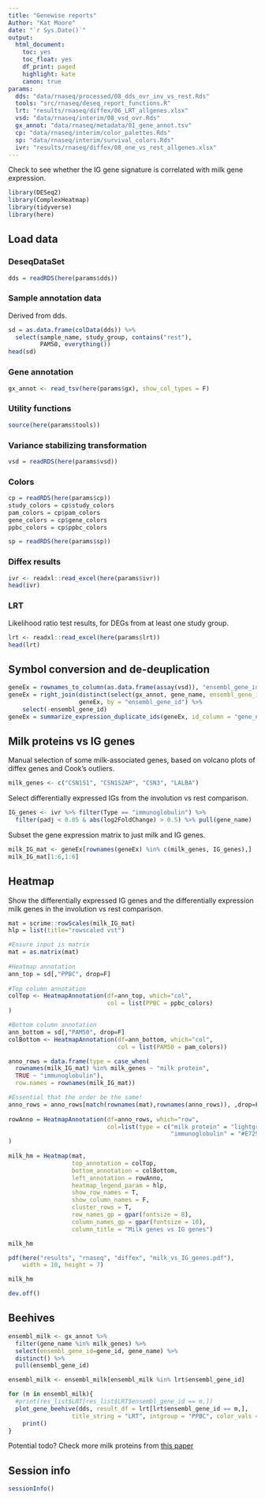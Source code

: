 ```yaml
---
title: "Genewise reports"
Author: "Kat Moore"
date: "`r Sys.Date()`"
output: 
  html_document:
    toc: yes
    toc_float: yes
    df_print: paged
    highlight: kate
    canon: true
params:
  dds: "data/rnaseq/processed/08_dds_ovr_inv_vs_rest.Rds"
  tools: "src/rnaseq/deseq_report_functions.R"
  lrt: "results/rnaseq/diffex/06_LRT_allgenes.xlsx"
  vsd: "data/rnaseq/interim/08_vsd_ovr.Rds"
  gx_annot: "data/rnaseq/metadata/01_gene_annot.tsv"
  cp: "data/rnaseq/interim/color_palettes.Rds"
  sp: "data/rnaseq/interim/survival_colors.Rds"
  ivr: "results/rnaseq/diffex/08_one_vs_rest_allgenes.xlsx"
---
```


Check to see whether the IG gene signature is correlated with milk gene expression.

```r
library(DESeq2)
library(ComplexHeatmap)
library(tidyverse)
library(here)
```

## Load data {.tabset}

### DeseqDataSet

```r
dds = readRDS(here(params$dds))
```

### Sample annotation data

Derived from dds.

```r
sd = as.data.frame(colData(dds)) %>%
  select(sample_name, study_group, contains("rest"),
         PAM50, everything())
head(sd)
```

### Gene annotation

```r
gx_annot <- read_tsv(here(params$gx), show_col_types = F)
```

### Utility functions

```r
source(here(params$tools))
```

### Variance stabilizing transformation

```r
vsd = readRDS(here(params$vsd))
```

### Colors

```r
cp = readRDS(here(params$cp))
study_colors = cp$study_colors
pam_colors = cp$pam_colors
gene_colors = cp$gene_colors
ppbc_colors = cp$ppbc_colors

sp = readRDS(here(params$sp))
```

### Diffex results

```r
ivr <- readxl::read_excel(here(params$ivr))
head(ivr)
```

### LRT

Likelihood ratio test results, for DEGs from at least one study group.

```r
lrt <- readxl::read_excel(here(params$lrt))
head(lrt)
```

## Symbol conversion and de-deuplication

```r
geneEx = rownames_to_column(as.data.frame(assay(vsd)), "ensembl_gene_id")
geneEx = right_join(distinct(select(gx_annot, gene_name, ensembl_gene_id=gene_id)),
                    geneEx, by = "ensembl_gene_id") %>%
    select(-ensembl_gene_id)
geneEx = summarize_expression_duplicate_ids(geneEx, id_column = "gene_name", verbose = T)

```

## Milk proteins vs IG genes

Manual selection of some milk-associated genes, based on volcano plots of diffex genes and Cook's outliers.

```r
milk_genes <- c("CSN1S1", "CSN1S2AP", "CSN3", "LALBA")
```

Select differentially expressed IGs from the involution vs rest comparison.

```r
IG_genes <- ivr %>% filter(Type == "immunoglobulin") %>%
  filter(padj < 0.05 & abs(log2FoldChange) > 0.5) %>% pull(gene_name)
```

Subset the gene expression matrix to just milk and IG genes.

```r
milk_IG_mat <- geneEx[rownames(geneEx) %in% c(milk_genes, IG_genes),]
milk_IG_mat[1:6,1:6]
```

## Heatmap

Show the differentially expressed IG genes and the differentially expression milk genes in the involution vs rest comparison.

```r
mat = scrime::rowScales(milk_IG_mat)
hlp = list(title="rowscaled vst")

#Ensure input is matrix
mat = as.matrix(mat)
  
#Heatmap annotation
ann_top = sd[,"PPBC", drop=F]
  
#Top column annotation
colTop <- HeatmapAnnotation(df=ann_top, which="col",
                            col = list(PPBC = ppbc_colors)
)

#Bottom column annotation
ann_bottom = sd[,"PAM50", drop=F]
colBottom <- HeatmapAnnotation(df=ann_bottom, which="col",
                               col = list(PAM50 = pam_colors))

anno_rows = data.frame(type = case_when(
  rownames(milk_IG_mat) %in% milk_genes ~ "milk protein",
  TRUE ~ "immunoglobulin"),
  row.names = rownames(milk_IG_mat))

#Essential that the order be the same!
anno_rows = anno_rows[match(rownames(mat),rownames(anno_rows)), ,drop=F]
  
rowAnno = HeatmapAnnotation(df=anno_rows, which="row",
                            col=list(type = c("milk protein" = "lightgray",
                                              "immunoglobulin" = "#E7298A"))
)
  
milk_hm = Heatmap(mat,
                  top_annotation = colTop,
                  bottom_annotation = colBottom,
                  left_annotation = rowAnno,
                  heatmap_legend_param = hlp,
                  show_row_names = T,
                  show_column_names = F,
                  cluster_rows = T,
                  row_names_gp = gpar(fontsize = 8),
                  column_names_gp = gpar(fontsize = 10),
                  column_title = "Milk genes vs IG genes")

milk_hm
```

```r
pdf(here("results", "rnaseq", "diffex", "milk_vs_IG_genes.pdf"),
    width = 10, height = 7)

milk_hm

dev.off()
```

## Beehives

```r
ensembl_milk <- gx_annot %>%
  filter(gene_name %in% milk_genes) %>%
  select(ensembl_gene_id=gene_id, gene_name) %>%
  distinct() %>%
  pull(ensembl_gene_id)

ensembl_milk <- ensembl_milk[ensembl_milk %in% lrt$ensembl_gene_id]

for (m in ensembl_milk){
  #print(res_list$LRT[res_list$LRT$ensembl_gene_id == m,])
  plot_gene_beehive(dds, result_df = lrt[lrt$ensembl_gene_id == m,],
                  title_string = "LRT", intgroup = "PPBC", color_vals = pam_colors) %>%
    print()
}

```

Potential todo? Check more milk proteins from [this paper](https://www.ncbi.nlm.nih.gov/pmc/articles/PMC3586783/)

## Session info

```r
sessionInfo()
```
